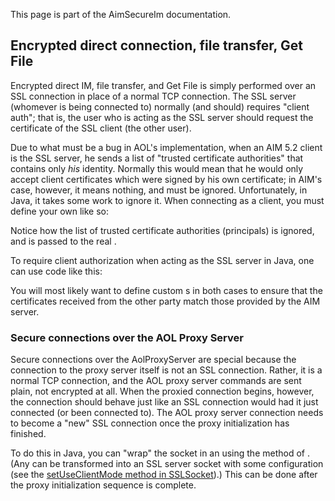 This page is part of the AimSecureIm documentation.

== Encrypted direct connection, file transfer, Get File ==

Encrypted direct IM, file transfer, and Get File is simply performed over an SSL connection in place of a normal TCP connection. The SSL server (whomever is being connected to) normally (and should) requires "client auth"; that is, the user who is acting as the SSL server should request the certificate of the SSL client (the other user).

Due to what must be a bug in AOL's implementation, when an AIM 5.2 client is the SSL server, he sends a list of "trusted certificate authorities" that contains only ''his'' identity. Normally this would mean that he would only accept client certificates which were signed by his own certificate; in AIM's case, however, it means nothing, and must be ignored. Unfortunately, in Java, it takes some work to ignore it. When connecting as a client, you must define your own {{{KeyManager}}} like so:

{{{#!code java
// we assume these are defined
SSLContext context;
KeyManagerFactory kmf;
TrustManager[] tms;
SecureRandom random;

// find the first X.509 key manager - JSSE only uses the first manager
// of each type in the array, so any X.509 key managers after the
// first are ignored anyway
KeyManager[] kms = kmf.getKeyManagers();
int index = -1;
for (int i = 0; i < kms.length; i++) {
    if (kms[i] instanceof X509KeyManager) {
        index = i;
        break;
    }
}

// we assume this worked
assert index != -1;

// replace the X.509 key manager in the array with our own
final X509KeyManager xkm1 = (X509KeyManager) kms[index];

kms[index] = new X509KeyManager() {
    public PrivateKey getPrivateKey(String string) {
        return xkm1.getPrivateKey(string);
    }
    public X509Certificate[] getCertificateChain(String string) {
        return xkm1.getCertificateChain(string);
    }
    public String[] getClientAliases(String string, Principal[] principals) {
        return xkm1.getClientAliases(string, principals);
    }
    public String[] getServerAliases(String string, Principal[] principals) {
        return xkm1.getServerAliases(string, principals);
    }
    public String chooseServerAlias(String string, Principal[] principals,
            Socket socket) {
        return xkm1.chooseServerAlias(string, principals, socket);
    }
    public String chooseClientAlias(String[] strings, Principal[] principals,
            Socket socket) {
        // ignore principals of trusted CA's
        return xkm1.chooseClientAlias(strings, null, socket);
    }
};

context.init(kms, tms, random);
}}}

Notice how the list of trusted certificate authorities (principals) is ignored, and {{{null}}} is passed to the real {{{chooseClientAlias}}}.

To require client authorization when acting as the SSL server in Java, one can use code like this:

{{{#!code java
// we assume this is defined
SSLServerSocket sss;

sss.setNeedClientAuth(true);
}}}

You will most likely want to define custom {{{TrustManager}}}s in both cases to ensure that the certificates received from the other party match those provided by the AIM server.

=== Secure connections over the AOL Proxy Server ===

Secure connections over the AolProxyServer are special because the connection to the proxy server itself is not an SSL connection. Rather, it is a normal TCP connection, and the AOL proxy server commands are sent plain, not encrypted at all. When the proxied connection begins, however, the connection should behave just like an SSL connection would had it just connected (or been connected to). The AOL proxy server connection needs to become a "new" SSL connection once the proxy initialization has finished.

To do this in Java, you can "wrap" the socket in an {{{SSLSocket}}} using the {{{createSocket}}} method of {{{SSLSocketFactory}}}. (Any {{{SSLSocket}}} can be transformed into an SSL server socket with some configuration (see the [http://java.sun.com/j2se/1.4.2/docs/api/javax/net/ssl/SSLSocket.html#setUseClientMode(boolean) setUseClientMode method in SSLSocket]).) This can be done after the proxy initialization sequence is complete.
